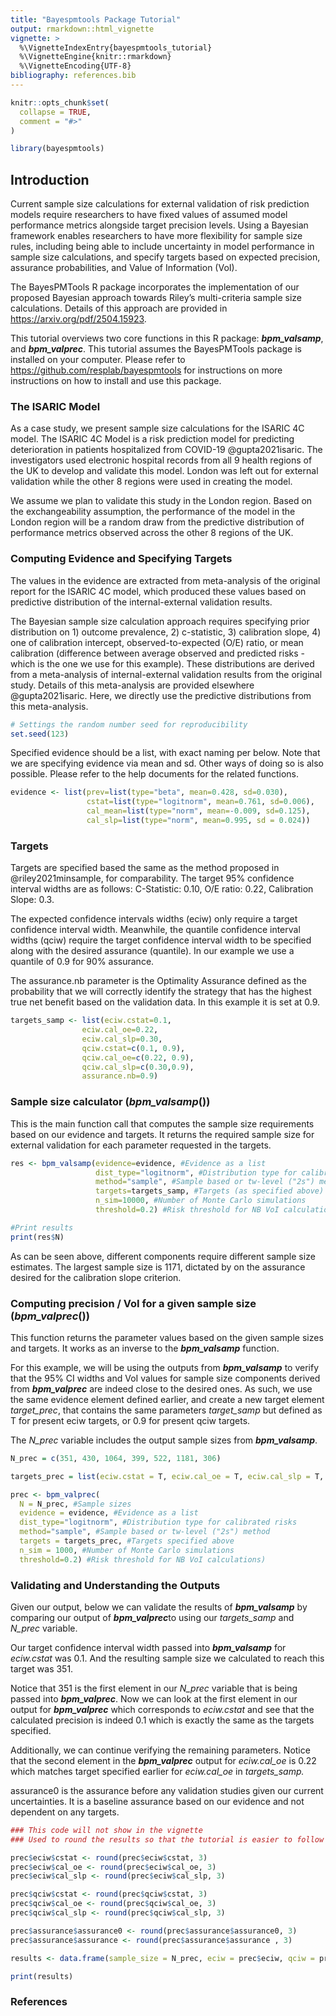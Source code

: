 ```yaml
---
title: "Bayespmtools Package Tutorial"
output: rmarkdown::html_vignette
vignette: >
  %\VignetteIndexEntry{bayespmtools_tutorial}
  %\VignetteEngine{knitr::rmarkdown}
  %\VignetteEncoding{UTF-8}
bibliography: references.bib
---
```


```r
knitr::opts_chunk$set(
  collapse = TRUE,
  comment = "#>"
)
```

```r
library(bayespmtools)
```

## Introduction

Current sample size calculations for external validation of risk prediction models require researchers to have fixed values of assumed model performance metrics alongside target precision levels. Using a Bayesian framework enables researchers to have more flexibility for sample size rules, including being able to include uncertainty in model performance in sample size calculations, and specify targets based on expected precision, assurance probabilities, and Value of Information (VoI).

The BayesPMTools R package incorporates the implementation of our proposed Bayesian approach towards Riley's multi-criteria sample size calculations. Details of this approach are provided in <https://arxiv.org/pdf/2504.15923>.

This tutorial overviews two core functions in this R package: ***bpm_valsamp***, and ***bpm_valprec***. This tutorial assumes the BayesPMTools package is installed on your computer. Please refer to <https://github.com/resplab/bayespmtools> for instructions on more instructions on how to install and use this package.

### The ISARIC Model

As a case study, we present sample size calculations for the ISARIC 4C model. The ISARIC 4C Model is a risk prediction model for predicting deterioration in patients hospitalized from COVID-19 @gupta2021isaric. The investigators used electronic hospital records from all 9 health regions of the UK to develop and validate this model. London was left out for external validation while the other 8 regions were used in creating the model.

We assume we plan to validate this study in the London region. Based on the exchangeability assumption, the performance of the model in the London region will be a random draw from the predictive distribution of performance metrics observed across the other 8 regions of the UK.

### Computing Evidence and Specifying Targets

The values in the evidence are extracted from meta-analysis of the original report for the ISARIC 4C model, which produced these values based on predictive distribution of the internal-external validation results.

The Bayesian sample size calculation approach requires specifying prior distribution on 1) outcome prevalence, 2) c-statistic, 3) calibration slope, 4) one of calibration intercept, observed-to-expected (O/E) ratio, or mean calibration (difference between average observed and predicted risks - which is the one we use for this example). These distributions are derived from a meta-analysis of internal-external validation results from the original study. Details of this meta-analysis are provided elsewhere @gupta2021isaric. Here, we directly use the predictive distributions from this meta-analysis.

```r
# Settings the random number seed for reproducibility
set.seed(123)
```

Specified evidence should be a list, with exact naming per below. Note that we are specifying evidence via mean and sd. Other ways of doing so is also possible. Please refer to the help documents for the related functions.

```r
evidence <- list(prev=list(type="beta", mean=0.428, sd=0.030),
                 cstat=list(type="logitnorm", mean=0.761, sd=0.006),
                 cal_mean=list(type="norm", mean=-0.009, sd=0.125),
                 cal_slp=list(type="norm", mean=0.995, sd = 0.024))
```

### Targets

Targets are specified based the same as the method proposed in @riley2021minsample, for comparability. The target 95% confidence interval widths are as follows: C-Statistic: 0.10, O/E ratio: 0.22, Calibration Slope: 0.3.

The expected confidence intervals widths (eciw) only require a target confidence interval width. Meanwhile, the quantile confidence interval widths (qciw) require the target confidence interval width to be specified along with the desired assurance (quantile). In our example we use a quantile of 0.9 for 90% assurance.

The assurance.nb parameter is the Optimality Assurance defined as the probability that we will correctly identify the strategy that has the highest true net benefit based on the validation data. In this example it is set at 0.9.

```r
targets_samp <- list(eciw.cstat=0.1,
                eciw.cal_oe=0.22,
                eciw.cal_slp=0.30,
                qciw.cstat=c(0.1, 0.9),
                qciw.cal_oe=c(0.22, 0.9),
                qciw.cal_slp=c(0.30,0.9),
                assurance.nb=0.9)
```

### Sample size calculator (*bpm_valsamp*())

This is the main function call that computes the sample size requirements based on our evidence and targets. It returns the required sample size for external validation for each parameter requested in the targets.

```r
res <- bpm_valsamp(evidence=evidence, #Evidence as a list
                   dist_type="logitnorm", #Distribution type for calibrated risks
                   method="sample", #Sample based or tw-level ("2s") method
                   targets=targets_samp, #Targets (as specified above)
                   n_sim=10000, #Number of Monte Carlo simulations
                   threshold=0.2) #Risk threshold for NB VoI calculations

```

```r
#Print results
print(res$N)
```

As can be seen above, different components require different sample size estimates. The largest sample size is 1171, dictated by on the assurance desired for the calibration slope criterion.

### Computing precision / VoI for a given sample size (*bpm_valprec*())

This function returns the parameter values based on the given sample sizes and targets. It works as an inverse to the ***bpm_valsamp*** function.

For this example, we will be using the outputs from ***bpm_valsamp*** to verify that the 95% CI widths and VoI values for sample size components derived from ***bpm_valprec*** are indeed close to the desired ones. As such, we use the same evidence element defined earlier, and create a new target element *target_prec*, that contains the same parameters *target_samp* but defined as T for present eciw targets, or 0.9 for present qciw targets.

The *N_prec* variable includes the output sample sizes from ***bpm_valsamp***.

```r
N_prec = c(351, 430, 1064, 399, 522, 1181, 306)

targets_prec = list(eciw.cstat = T, eciw.cal_oe = T, eciw.cal_slp = T, qciw.cstat = 0.9, qciw.cal_oe = 0.9, qciw.cal_slp = 0.9, assurance.nb=T)

prec <- bpm_valprec(
  N = N_prec, #Sample sizes
  evidence = evidence, #Evidence as a list
  dist_type="logitnorm", #Distribution type for calibrated risks
  method="sample", #Sample based or tw-level ("2s") method
  targets = targets_prec, #Targets specified above
  n_sim = 1000, #Number of Monte Carlo simulations
  threshold=0.2) #Risk threshold for NB VoI calculations)

```

### Validating and Understanding the Outputs

Given our output, below we can validate the results of ***bpm_valsamp*** by comparing our output of ***bpm_valprec***to using our *targets_samp* and *N_prec* variable.

Our target confidence interval width passed into ***bpm_valsamp*** for *eciw.cstat* was 0.1. And the resulting sample size we calculated to reach this target was 351.

Notice that 351 is the first element in our *N_prec* variable that is being passed into ***bpm_valprec***. Now we can look at the first element in our output for ***bpm_valprec*** which corresponds to *eciw.cstat* and see that the calculated precision is indeed 0.1 which is exactly the same as the targets specified.

Additionally, we can continue verifying the remaining parameters. Notice that the second element in the ***bpm_valprec*** output for *eciw.cal_oe* is 0.22 which matches target specified earlier for *eciw.cal_oe* in *targets_samp.*

assurance0 is the assurance before any validation studies given our current uncertainties. It is a baseline assurance based on our evidence and not dependent on any targets.

```r
### This code will not show in the vignette
### Used to round the results so that the tutorial is easier to follow

prec$eciw$cstat <- round(prec$eciw$cstat, 3)
prec$eciw$cal_oe <- round(prec$eciw$cal_oe, 3)
prec$eciw$cal_slp <- round(prec$eciw$cal_slp, 3)

prec$qciw$cstat <- round(prec$qciw$cstat, 3)
prec$qciw$cal_oe <- round(prec$qciw$cal_oe, 3)
prec$qciw$cal_slp <- round(prec$qciw$cal_slp, 3)

prec$assurance$assurance0 <- round(prec$assurance$assurance0, 3)
prec$assurance$assurance <- round(prec$assurance$assurance , 3)
```

```r

results <- data.frame(sample_size = N_prec, eciw = prec$eciw, qciw = prec$qciw, prec$assurance)

print(results)
```

### References
